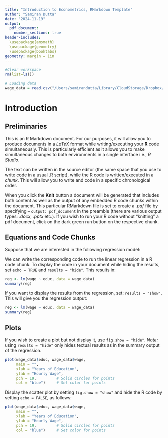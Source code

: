 ```yaml
---
title: "Introduction to Econometrics, RMarkdown Template"
author: "Samiran Dutta"
date: "2024-11-19"
output: 
  pdf_document:
    number_sections: true
header-includes:
  \usepackage{amsmath}
  \usepackage{geometry}
  \usepackage{booktabs}
geometry: margin = 1in 
---
```


```r

#Clear workspace 
rm(list=ls())

# Loading data
wage_data = read.csv("/Users/samirandutta/Library/CloudStorage/Dropbox/Teaching/IMetrics_E&P/IMetrics_2024/Datasets/wage1.csv")

```

# Introduction

## Preliminaries

This is an R Markdown document. For our purposes, it will allow you to produce documents in a *LaTeX* format while writing/executing your **R** code simultaneously. This is particularly efficient as it allows you to make simultaneous changes to both environments in a single interface i.e., *R Studio*.

The text can be written in the source editor (the same space that you use to write code in a usual .R script), while the R code is written/executed in a *chunk*. This will allow you to write and code in a specific chronological order.

When you click the **Knit** button a document will be generated that includes both content as well as the output of any embedded R code chunks within the document. This particular RMarkdown file is set to create a *.pdf* file by specifying -- `output: pdf_document` in the preamble (there are various output types: *.docx*, *.pptx* etc.). If you wish to run your R code without "knitting" a pdf document, click on the dark green run button on the respective chunk.

## Equations and Code Chunks

Suppose that we are interested in the following regression model:

```{=tex}
\begin{equation}
wage_i = \beta_0 + \beta_1 education_i + u_i
\end{equation}
```
We can write the corresponding code to run the linear regression in a R code chunk. To display the code in your document while hiding the results, set `echo = TRUE` and `results = "hide"`. This results in:

\vspace{0.6cm}

```r
reg <- lm(wage ~ educ, data = wage_data)
summary(reg)
```

If you want to display the results from the regression, set: `results = "show"`. This will give you the regression output:

```r
reg <- lm(wage ~ educ, data = wage_data)
summary(reg)
```

## Plots

If you wish to create a plot but not display it, use `fig.show = "hide"`. *Note:* using `results = "hide"` only hides textual results as in the summary output of the regression.

\vspace{0.6cm}

```r
plot(wage_data$educ, wage_data$wage,
     main = "",
     xlab = "Years of Education",
     ylab = "Hourly Wage",
     pch = 19,         # Solid circles for points
     col = "blue")     # Set color for points
```

\vspace{0.6cm}

Display the scatter plot by setting `fig.show = "show"` and hide the R code by setting `echo = FALSE`, as follows:

\vspace{0.6cm}

```r
plot(wage_data$educ, wage_data$wage,
     main = "",
     xlab = "Years of Education",
     ylab = "Hourly Wage",
     pch = 19,         # Solid circles for points
     col = "blue")     # Set color for points
```
